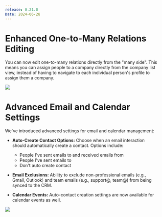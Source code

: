 ```yaml
---
release: 0.21.0
Date: 2024-06-28
---
```


# Enhanced One-to-Many Relations Editing

You can now edit one-to-many relations directly from the "many side". This means you can assign people to a company directly from the company list view, instead of having to navigate to each individual person's profile to assign them a company.

![](/images/releases/0.21/0.21-many-many.png)


# Advanced Email and Calendar Settings

We've introduced advanced settings for email and calendar management:
-  **Auto-Create Contact Options:** Choose when an email interaction should automatically create a contact. Options include:
    - People I've sent emails to and received emails from
    - People I've sent emails to
    - Don't auto create contact

-  **Email Exclusions:** Ability to exclude non-professional emails (e.g., Gmail, Outlook) and team emails (e.g., support@, team@) from being synced to the CRM.
-  **Calendar Events:** Auto-contact creation settings are now available for calendar events as well.

![](/images/releases/0.21/0.21-advanced-email-settings.png)
